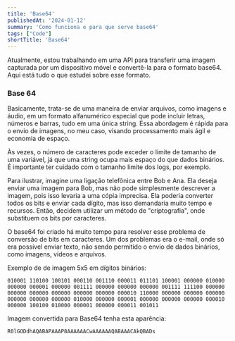 ```yaml
---
title: 'Base64'
publishedAt: '2024-01-12'
summary: 'Como funciona e para que serve base64'
tags: ["Code"]
shortTitle: 'Base64'
---
```


Atualmente, estou trabalhando em uma API para transferir uma imagem capturada por um dispositivo móvel e convertê-la para o formato base64. Aqui está tudo o que estudei sobre esse formato.

### Base 64

Basicamente, trata-se de uma maneira de enviar arquivos, como imagens e áudio, em um formato alfanumérico especial que pode incluir letras, números e barras, tudo em uma única string. Essa abordagem é rápida para o envio de imagens, no meu caso, visando processamento mais ágil e economia de espaço.

<Alert type="warning">
 Às vezes, o número de caracteres pode exceder o limite de tamanho de uma variável, já que uma string ocupa mais espaço do que dados binários. É importante ter cuidado com o tamanho limite dos logs, por exemplo.
</Alert>

Para ilustrar, imagine uma ligação telefônica entre Bob e Ana. Ela deseja enviar uma imagem para Bob, mas não pode simplesmente descrever a imagem, pois isso levaria a uma cópia imprecisa. Ela poderia converter todos os bits e enviar cada dígito, mas isso demandaria muito tempo e recursos. Então, decidem utilizar um método de "criptografia", onde substituem os bits por caracteres.

O base64 foi criado há muito tempo para resolver esse problema de conversão de bits em caracteres. Um dos problemas era o e-mail, onde só era possível enviar texto, não sendo permitido o envio de dados binários, como imagens, vídeos e arquivos.

Exemplo de de imagem 5x5 em dígitos binários:

```text
010001 110100 100101 000110 001110 000011 011101 100001 000000 010000 000000 000001 000000 001111 000000 000000 000000 001111 111100 000000 000000 000000 000000 000000 000000 000010 110000 000000 000000 000000 000000 000000 000000 010000 000000 000001 000000 000000 000000 000010 000000 100100 010000 000001 000000 000011 001011
```
Imagem convertida para Base64 tenha esta aparência:

```text   
R0lGODdhAQABAPAAAP8AAAAAACwAAAAAAQABAAACAkQBADs
```

<LinkPreview
  imageUrl="https://avatars.githubusercontent.com/u/32880324?s=200&v=4"
  title="Modelo de Base64"
  description="Transformacao de imagem em base64"
  link="https://codesandbox.io/p/devbox/base64-r8kj2x"
/>
